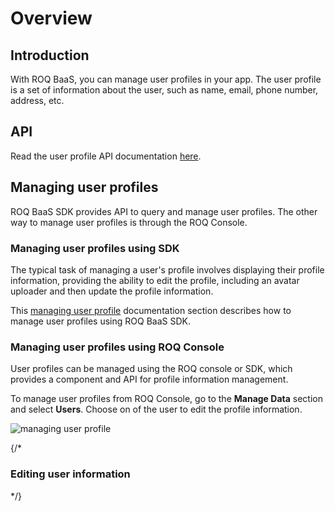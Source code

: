 # Overview

## Introduction

With ROQ BaaS, you can manage user profiles in your app. The user profile is a set of information about the user, such as name, email, phone number, address, etc.

## API

Read the user profile API documentation [here](/user-profile/api). 

## Managing user profiles

ROQ BaaS SDK provides API to query and manage user profiles. The other way to manage user profiles is through the ROQ Console.

### Managing user profiles using SDK

The typical task of managing a user's profile involves displaying their profile information, providing the ability to edit the profile, including an avatar uploader and then update the profile information.

This [managing user profile](/user-profile/manage-user-profile-using-sdk) documentation section describes how to manage user profiles using ROQ BaaS SDK.

### Managing user profiles using ROQ Console

User profiles can be managed using the ROQ console or SDK, which provides a component and API for profile information management.

To manage user profiles from ROQ Console, go to the **Manage Data** section and select **Users**. Choose on of the user to edit the profile information.

![managing user profile](/screenshots/manage-user-profile-on-console.png)

{/*
### Editing user information
*/}

